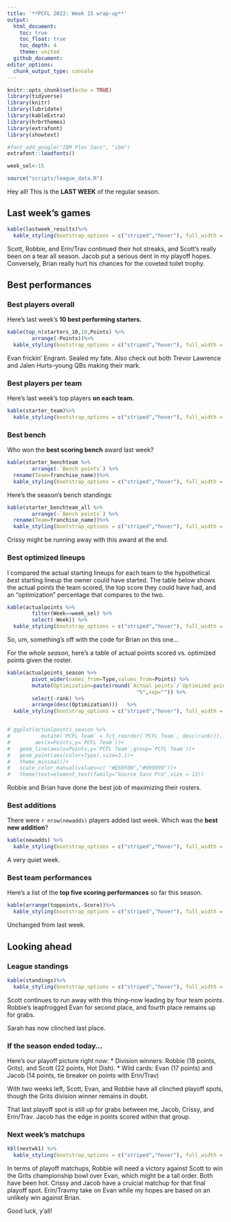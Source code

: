 ```yaml
---
title: '**PCFL 2022: Week 15 wrap-up**'
output:
  html_document:
    toc: true
    toc_float: true
    toc_depth: 4
    theme: united
  github_document:
editor_options: 
  chunk_output_type: console
---
```


```r
knitr::opts_chunk$set(echo = TRUE)
library(tidyverse)
library(knitr)
library(lubridate)
library(kableExtra)
library(hrbrthemes)
library(extrafont)
library(showtext)

#font_add_google("IBM Plex Sans", "ibm")
extrafont::loadfonts()

week_sel<-15

source("scripts/league_data.R")

```

Hey all! This is the **LAST WEEK** of the regular season.

## Last week's games

```r
kable(lastweek_results)%>%
  kable_styling(bootstrap_options = c("striped","hover"), full_width = F, position = "left")
```

Scott, Robbie, and Erin/Trav continued their hot streaks, and Scott's really been on a tear all season. Jacob put a serious dent in my playoff hopes. Conversely, Brian really hurt his chances for the coveted toilet trophy.

## Best performances

### Best players overall
Here's last week's **10 best performing starters.** 

```r
kable(top_n(starters_10,10,Points) %>%
        arrange(-Points))%>%
  kable_styling(bootstrap_options = c("striped","hover"), full_width = F, position = "left")
```

Evan frickin' Engram. Sealed my fate. Also check out both Trevor Lawrence and Jalen Hurts--young QBs making their mark.

### Best players per team
Here's last week's top players **on each team.**

```r
kable(starter_team)%>%
  kable_styling(bootstrap_options = c("striped","hover"), full_width = F, position = "left")
```

### Best bench
Who won the **best scoring bench** award last week?

```r
kable(starter_benchteam %>% 
        arrange(-`Bench points`) %>%
  rename(Team=franchise_name))%>%
  kable_styling(bootstrap_options = c("striped","hover"), full_width = F, position = "left")
```

Here's the season's bench standings:

```r
kable(starter_benchteam_all %>% 
        arrange(-`Bench points`) %>%
  rename(Team=franchise_name))%>%
  kable_styling(bootstrap_options = c("striped","hover"), full_width = F, position = "left")

```

Crissy might be running away with this award at the end.

### Best optimized lineups
I compared the actual starting lineups for each team to the hypothetical _best_ starting lineup the owner could have started. The table below shows the actual points the team scored, the top score they could have had, and an "optimization" percentage that compares to the two.

```r
kable(actualpoints %>% 
        filter(Week==week_sel) %>% 
        select(-Week)) %>%
  kable_styling(bootstrap_options = c("striped","hover"), full_width = F, position = "left")
```

So, um, something's off with the code for Brian on this one...


For the *whole season*, here's a table of actual points scored vs. optimized points given the roster. 

```r

kable(actualpoints_season %>%
        pivot_wider(names_from=Type,values_from=Points) %>%
        mutate(Optimization=paste(round(`Actual points`/`Optimized points`*100,0),
                                          "%",sep="")) %>%
        select(-rank) %>%
        arrange(desc(Optimization)))   %>%
  kable_styling(bootstrap_options = c("striped","hover"), full_width = F, position = "left")


# ggplot(actualpoints_season %>% 
#          mutate(`PCFL Team` = fct_reorder(`PCFL Team`, desc(rank))),
#        aes(x=Points,y=`PCFL Team`))+
#   geom_line(aes(x=Points,y=`PCFL Team`,group=`PCFL Team`))+
#   geom_point(aes(color=Type),size=3.1)+
#   theme_minimal()+
#   scale_color_manual(values=c( "#E69F00","#999999"))+
#   theme(text=element_text(family="Source Sans Pro",size = 12))
```

Robbie and Brian have done the best job of maximizing their rosters.

### Best additions
There were `r nrow(newadds)` players added last week. Which was the **best new addition**?

```r
kable(newadds) %>%
  kable_styling(bootstrap_options = c("striped","hover"), full_width = F, position = "left")
```

A very quiet week.

### Best team performances

Here's a list of the **top five scoring performances** so far this season.

```r

kable(arrange(toppoints,-Score))%>%
  kable_styling(bootstrap_options = c("striped","hover"), full_width = F, position = "left")
```

Unchanged from last week.

## Looking ahead

### League standings

```r
kable(standings)%>%
  kable_styling(bootstrap_options = c("striped","hover"), full_width = F, position = "left")

```

Scott continues to run away with this thing--now leading by four team points. Robbie's leapfrogged Evan for second place, and fourth place remains up for grabs.

Sarah has now clinched last place.

### If the season ended today...

Here's our playoff picture right now: 
* Division winners: Robbie (18 points, Grits), and Scott (22 points, Hot Dish). 
* Wild cards: Evan (17 points) and Jacob (14 points, tie breaker on points with Erin/Trav)

With two weeks left, Scott, Evan, and Robbie have all clinched playoff spots, though the Grits division winner remains in doubt. 

That last playoff spot is still up for grabs between me, Jacob, Crissy, and Erin/Trav. Jacob has the edge in points scored within that group.

### Next week's matchups

```r
kbl(nextwk1) %>%
  kable_styling(bootstrap_options = c("striped","hover"), full_width = F, position = "left")
```

In terms of playoff matchups, Robbie will need a victory against Scott to win the Grits championship bowl over Evan, which might be a tall order. Both have been hot. Crissy and Jacob have a cruicial matchup for that final playoff spot. Erin/Travmy take on Evan while my hopes are based on an unlikely win against Brian. 

Good luck, y'all!